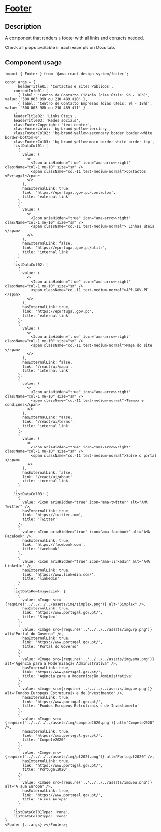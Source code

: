 
<Meta title="Components/Footer/Footer Docs" />

<h1 className="mb-32">
  <u>Footer</u>
</h1>

<h2>Description </h2>

<p className="fs-16">A component that renders a footer with all links and contacts needed.</p>
<p className="fs-16">Check all props available in each example on Docs tab.</p>

<h2>Component usage</h2>

```tsx
import { Footer } from '@ama-react-design-system/footer';

const args = {
      headerTitle01: 'Contactos e sites Públicos',
    contentInfo01: [
      { label: 'Centro de Contacto Cidadão (dias úteis: 9h - 18h)', value: '300 003 990 ou 210 489 010' },
      { label: 'Centro de Contacto Empresas (dias úteis: 9h - 18h)', value: '300 003 980 ou 210 489 011' }
    ],
    headerTitle02: 'Links úteis',
    headerTitle03: 'Redes sociais',
    classFooterCopyright: 'text-center',
    classFooterCol01: 'bg-brand-yellow-terciary',
    classFooterCol02: 'bg-brand-yellow-secondary border border-white border-bottom-0',
    classFooterCol03: 'bg-brand-yellow-main border-white border-top',
    listDataCol01: [
      {
        value: (
          <>
            <Icon ariaHidden="true" icon="ama-arrow-right" className="col-1 me-10" size="sm" />
            <span className="col-11 text-medium-normal">Contactos ePortugal</span>
          </>
        ),
        hasExternalLink: true,
        link: 'https://eportugal.gov.pt/contactos',
        title: 'external link'
      },
      {
        value: (
          <>
            <Icon ariaHidden="true" icon="ama-arrow-right" className="col-1 me-10" size="sm" />
            <span className="col-11 text-medium-normal"> Linhas úteis </span>
          </>
        ),
        hasExternalLink: false,
        link: 'https://eportugal.gov.pt/utils',
        title: 'internal link'
      }
    ],
    listDataCol02: [
      {
        value: (
          <>
            <Icon ariaHidden="true" icon="ama-arrow-right" className="col-1 me-10" size="sm" />
            <span className="col-11 text-medium-normal">APP.GOV.PT </span>
          </>
        ),
        hasExternalLink: true,
        link: 'https://eportugal.gov.pt',
        title: 'external link'
      },
      {
        value: (
          <>
            <Icon ariaHidden="true" icon="ama-arrow-right" className="col-1 me-10" size="sm" />
            <span className="col-11 text-medium-normal">Mapa do site </span>
          </>
        ),
        hasExternalLink: false,
        link: '/react/ui/mapa',
        title: 'internal link'
      },
      {
        value: (
          <>
            <Icon ariaHidden="true" icon="ama-arrow-right" className="col-1 me-10" size="sm" />
            <span className="col-11 text-medium-normal">Termos e condições</span>
          </>
        ),
        hasExternalLink: false,
        link: '/react/ui/terms',
        title: 'internal link'
      },
      {
        value: (
          <>
            <Icon ariaHidden="true" icon="ama-arrow-right" className="col-1 me-10" size="sm" />
            <span className="col-11 text-medium-normal">Sobre o portal </span>
          </>
        ),
        hasExternalLink: false,
        link: '/react/ui/about',
        title: 'internal link'
      }
    ],
    listDataCol03: [
      {
        value: <Icon ariaHidden="true" icon="ama-twitter" alt="AMA Twitter" />,
        hasExternalLink: true,
        link: 'https://twitter.com',
        title: 'Twitter'
      },
      {
        value: <Icon ariaHidden="true" icon="ama-facebook" alt="AMA Facebook" />,
        hasExternalLink: true,
        link: 'https://facebook.com',
        title: 'facebook'
      },
      {
        value: <Icon ariaHidden="true" icon="ama-linkedin" alt="AMA Linkedin" />,
        hasExternalLink: true,
        link: 'https://www.linkedin.com/',
        title: 'linkedin'
      }
    ],
    listDataRowImagesLink: [
      {
        value: <Image src={require('../../../../assets/img/simplex.png')} alt="Simplex" />,
        hasExternalLink: true,
        link: 'https://www.portugal.gov.pt/',
        title: 'Simplex'
      },
      {
        value: <Image src={require('../../../../assets/img/rp.png')} alt="Portal do Governo" />,
        hasExternalLink: true,
        link: 'https://www.portugal.gov.pt/',
        title: 'Portal do Governo'
      },
      {
        value: <Image src={require('../../../../assets/img/ama.png')} alt="Agência para a Modernização Administrativa" />,
        hasExternalLink: true,
        link: 'https://www.portugal.gov.pt/',
        title: 'Agência para a Modernização Administrativa'
      },
      {
        value: <Image src={require('../../../../assets/img/ue.png')} alt="Fundos Europeus Estruturais e de Investimento" />,
        hasExternalLink: true,
        link: 'https://www.portugal.gov.pt/',
        title: 'Fundos Europeus Estruturais e de Investimento'
      },
      {
        value: <Image src={require('../../../../assets/img/compete2020.png')} alt="Compete2020" />,
        hasExternalLink: true,
        link: 'https://www.portugal.gov.pt/',
        title: 'Compete2020'
      },
      {
        value: <Image src={require('../../../../assets/img/pt2020.png')} alt="Portugal2020" />,
        hasExternalLink: true,
        link: 'https://www.portugal.gov.pt/',
        title: 'Portugal2020'
      },
      {
        value: <Image src={require('../../../../assets/img/eu.png')} alt="A sua Europa" />,
        hasExternalLink: true,
        link: 'https://www.portugal.gov.pt/',
        title: 'A sua Europa'
      }
    ],
    listDataCol01Type: 'none',
    listDataCol02Type: 'none'
}
<Footer {...args} ></Footer>;
```
